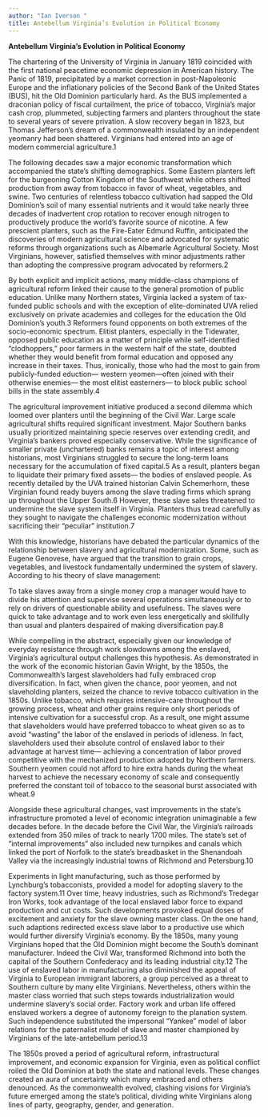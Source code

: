 ```yaml
---
author: "Ian Iverson "
title: Antebellum Virginia’s Evolution in Political Economy
---
```

**Antebellum Virginia’s Evolution in Political Economy**

The chartering of the University of Virginia in January 1819 coincided with the first national peacetime economic depression in American history. The Panic of 1819, precipitated by a market correction in post-Napoleonic Europe and the inflationary policies of the Second Bank of the United States (BUS), hit the Old Dominion particularly hard. As the BUS implemented a draconian policy of fiscal curtailment, the price of tobacco, Virginia’s major cash crop, plummeted, subjecting farmers and planters throughout the state to several years of severe privation. A slow recovery began in 1823, but Thomas Jefferson’s dream of a commonwealth insulated by an independent yeomanry had been shattered. Virginians had entered into an age of modern commercial agriculture.1

The following decades saw a major economic transformation which accompanied the state’s shifting demographics. Some Eastern planters left for the burgeoning Cotton Kingdom of the Southwest while others shifted production from away from tobacco in favor of wheat, vegetables, and swine. Two centuries of relentless tobacco cultivation had sapped the Old Dominion’s soil of many essential nutrients and it would take nearly three decades of inadvertent crop rotation to recover enough nitrogen to productively produce the world’s favorite source of nicotine. A few prescient planters, such as the Fire-Eater Edmund Ruffin, anticipated the discoveries of modern agricultural science and advocated for systematic reforms through organizations such as Albemarle Agricultural Society. Most Virginians, however, satisfied themselves with minor adjustments rather than adopting the compressive program advocated by reformers.2

By both explicit and implicit actions, many middle-class champions of agricultural reform linked their cause to the general promotion of public education. Unlike many Northern states, Virginia lacked a system of tax-funded public schools and with the exception of elite-dominated UVA relied exclusively on private academies and colleges for the education the Old Dominion’s youth.3 Reformers found opponents on both extremes of the socio-economic spectrum. Elitist planters, especially in the Tidewater, opposed public education as a matter of principle while self-identified “clodhoppers,” poor farmers in the western half of the state, doubted whether they would benefit from formal education and opposed any increase in their taxes. Thus, ironically, those who had the most to gain from publicly-funded eduction— western yeomen—often joined with their otherwise enemies— the most elitist easterners— to block public school bills in the state assembly.4

The agricultural improvement initiative produced a second dilemma which loomed over planters until the beginning of the Civil War. Large scale agricultural shifts required significant investment. Major Southern banks usually prioritized maintaining specie reserves over extending credit, and Virginia’s bankers proved especially conservative. While the significance of smaller private (unchartered) banks remains a topic of interest among historians, most Virginians struggled to secure the long-term loans necessary for the accumulation of fixed capital.5 As a result, planters began to liquidate their primary fixed assets— the bodies of enslaved people. As recently detailed by the UVA trained historian Calvin Schemerhorn, these Virginian found ready buyers among the slave trading firms which sprang up throughout the Upper South.6 However, these slave sales threatened to undermine the slave system itself in Virginia. Planters thus tread carefully as they sought to navigate the challenges economic modernization without sacrificing their “peculiar” institution.7

With this knowledge, historians have debated the particular dynamics of the relationship between slavery and agricultural modernization. Some, such as Eugene Genovese, have argued that the transition to grain crops, vegetables, and livestock fundamentally undermined the system of slavery. According to his theory of slave management:

To take slaves away from a single money crop a manager would have to divide his attention and supervise several operations simultaneously or to rely on drivers of questionable ability and usefulness. The slaves were quick to take advantage and to work even less energetically and skillfully than usual and planters despaired of making diversification pay.8

While compelling in the abstract, especially given our knowledge of everyday resistance through work slowdowns among the enslaved, Virginia’s agricultural output challenges this hypothesis. As demonstrated in the work of the economic historian Gavin Wright, by the 1850s, the Commonwealth’s largest slaveholders had fully embraced crop diversification. In fact, when given the chance, poor yeomen, and not slaveholding planters, seized the chance to revive tobacco cultivation in the 1850s. Unlike tobacco, which requires intensive-care throughout the growing process, wheat and other grains require only short periods of intensive cultivation for a successful crop. As a result, one might assume that slaveholders would have preferred tobacco to wheat given so as to avoid “wasting” the labor of the enslaved in periods of idleness. In fact, slaveholders used their absolute control of enslaved labor to their advantage at harvest time— achieving a concentration of labor proved competitive with the mechanized production adopted by Northern farmers. Southern yeomen could not afford to hire extra hands during the wheat harvest to achieve the necessary economy of scale and consequently preferred the constant toil of tobacco to the seasonal burst associated with wheat.9

Alongside these agricultural changes, vast improvements in the state’s infrastructure promoted a level of economic integration unimaginable a few decades before. In the decade before the Civil War, the Virginia’s railroads extended from 350 miles of track to nearly 1700 miles. The state’s set of “internal improvements” also included new turnpikes and canals which linked the port of Norfolk to the state’s breadbasket in the Shenandoah Valley via the increasingly industrial towns of Richmond and Petersburg.10

Experiments in light manufacturing, such as those performed by Lynchburg’s tobacconists, provided a model for adopting slavery to the factory system.11 Over time, heavy industries, such as Richmond’s Tredegar Iron Works, took advantage of the local enslaved labor force to expand production and cut costs. Such developments provoked equal doses of excitement and anxiety for the slave owning master class. On the one hand, such adaptions redirected excess slave labor to a productive use which would further diversify Virginia’s economy. By the 1850s, many young Virginians hoped that the Old Dominion might become the South’s dominant manufacturer. Indeed the Civil War, transformed Richmond into both the capital of the Southern Confederacy and its leading industrial city.12 The use of enslaved labor in manufacturing also diminished the appeal of Virginia to European immigrant laborers, a group perceived as a threat to Southern culture by many elite Virginians. Nevertheless, others within the master class worried that such steps towards industrialization would undermine slavery’s social order. Factory work and urban life offered enslaved workers a degree of autonomy foreign to the planation system. Such independence substituted the impersonal “Yankee” model of labor relations for the paternalist model of slave and master championed by Virginians of the late-antebellum period.13

The 1850s proved a period of agricultural reform, infrastructural improvement, and economic expansion for Virginia, even as political conflict roiled the Old Dominion at both the state and national levels. These changes created an aura of uncertainty which many embraced and others denounced. As the commonwealth evolved, clashing visions for Virginia’s future emerged among the state’s political, dividing white Virginians along lines of party, geography, gender, and generation.